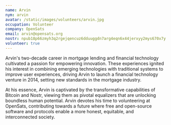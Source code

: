 ```yaml
---
name: Arvin
nym: arvin
avatar: /static/images/volunteers/arvin.jpg
occupation: Volunteer
company: OpenSats
email: arvin@opensats.org
nostr: npub18p66zmyh3q2rgejqencuz6dduuggdn7arg4eqn6x44jerxyy2mys670x7y
volunteer: true
---
```


Arvin's two-decade career in mortgage lending and financial technology
cultivated a passion for empowering innovation. These experiences ignited his
interest in combining emerging technologies with traditional systems to improve
user experiences, driving Arvin to launch a financial technology venture in
2014, setting new standards in the mortgage industry.

At his essence, Arvin is captivated by the transformative capabilities of
Bitcoin and Nostr, viewing them as pivotal equalizers that are unlocking
boundless human potential. Arvin devotes his time to volunteering at OpenSats,
contributing towards a future where free and open-source software and protocols
enable a more honest, equitable, and interconnected society.

